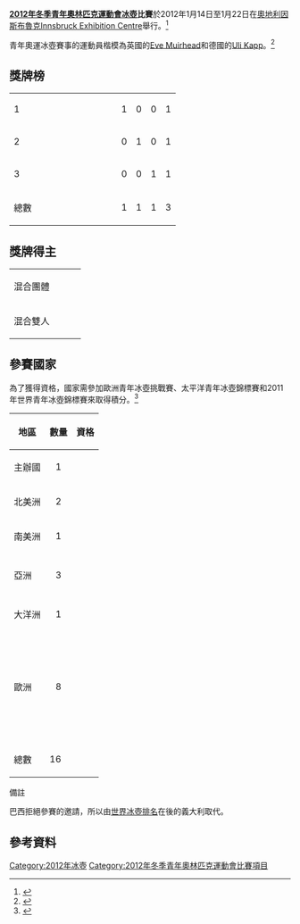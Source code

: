{{Infobox Olympic event
|event = 冰壺
|games = 2012年冬季青年
|image = [[Image:Curling_pictogram.svg|80px]]
|venue = [[Innsbruck_Exhibition_Centre|Innsbruck Exhibition Centre]]
|date = 1月14日至22日
|competitors = 64
|nations = 16
|prev        = '''第一屆'''
|next        = [[2016年冬季青年奧林匹克運動會冰壺比賽|2016]]
}}
'''[[2012年冬季青年奧林匹克運動會|2012年冬季青年奧林匹克運動會]][[冰壺|冰壺]]比賽'''於2012年1月14日至1月22日在[[奧地利|奧地利]][[因斯布魯克|因斯布魯克]][[Innsbruck_Exhibition_Centre|Innsbruck Exhibition Centre]]舉行。<ref name="curlingfaq">{{Cite web |url=http://www.worldcurling.org/download/?dl==AFVxIkVWZ1RhxmRWR1aatWVFlVeW1mRTZlRah1UthXV |title=Innsbruck Curling FAQ - WCF |access-date=2014-08-18 |archive-url=https://web.archive.org/web/20120320095702/http://www.worldcurling.org/download/?dl==AFVxIkVWZ1RhxmRWR1aatWVFlVeW1mRTZlRah1UthXV |archive-date=2012-03-20 |dead-url=yes }}</ref>

青年奧運冰壺賽事的運動員楷模為英國的[[Eve_Muirhead|Eve Muirhead]]和德國的[[Uli_Kapp|Uli Kapp]]。<ref>{{cite web|url=http://worldcurling.org/muirhead-kapp-role-models-for-inaugural-winter-youth-olympic-games|title=Muirhead & Kapp role models for Inaugural Winter Youth Olympic Games|publisher=[[World_Curling_Federation|World Curling Federation]]|access-date=2014-08-18|archive-url=https://web.archive.org/web/20120426061631/http://worldcurling.org/muirhead-kapp-role-models-for-inaugural-winter-youth-olympic-games|archive-date=2012-04-26|dead-url=yes}}</ref>

==獎牌榜==
{| {{RankedMedalTable}}
|-
| 1 ||width=150 align=left| {{flagIOCteam|SUI|2012年冬季青年}} || 1 || 0 || 0 || 1
|-
| 2 ||align=left| {{flagIOCteam|ITA|2012年冬季青年}} || 0 || 1 || 0 || 1
|-
| 3 ||align=left| {{flagIOCteam|CAN|2012年冬季青年}} || 0 || 0 || 1 || 1
|- class="sortbottom"
!colspan=2| 總數 || 1 || 1 || 1 || 3
|}

==獎牌得主==
{| {{MedalistTable|type=項目}}
|-
|混合團體
|{{flagIOCathlete|[[Michael_Brunner|Michael Brunner]]<br>[[Elena_Stern|Elena Stern]]<br>[[Romano_Meier|Romano Meier]]<br>[[Lisa_Gisler|Lisa Gisler]]|SUI|2012年冬季青年}}
|{{flagIOCathlete|[[阿莫斯·莫萨纳|阿莫斯·莫萨纳]]<br>[[Denise_Pimpini|Denise Pimpini]]<br>[[Alessandro_Zoppi|Alessandro Zoppi]]<br>[[Arianna_Losano|Arianna Losano]]|ITA|2012年冬季青年}}
|{{flagIOCathlete|[[Thomas_Scoffin|Thomas Scoffin]]<br>[[Corryn_Brown|Corryn Brown]]<br>[[Derek_Oryniak|Derek Oryniak]]<br>[[Emily_Gray|Emily Gray]]|CAN|2012年冬季青年}}
|-
|混合雙人
|{{flagIOCathlete|[[Michael_Brunner|Michael Brunner]]|SUI|2012年冬季青年}}<br>{{flagIOCathlete|[[Nicole_Muskatewitz|Nicole Muskatewitz]]|GER|2012年冬季青年}}
|{{flagIOCathlete|[[Martin_Sesaker|Martin Sesaker]]|NOR|2012年冬季青年}}<br>{{flagIOCathlete|[[Kim_Eun-bi|Kim Eun-bi]]|KOR|2012年冬季青年}}
|{{flagIOCathlete|[[Korey_Dropkin|Korey Dropkin]]|USA|2012年冬季青年}}<br>{{flagIOCathlete|[[Marina_Verenich|Marina Verenich]]|RUS|2012年冬季青年}}
|}

==參賽國家==
為了獲得資格，國家需參加歐洲青年冰壺挑戰賽、太平洋青年冰壺錦標賽和2011年世界青年冰壺錦標賽來取得積分。<ref name="qualsys">{{Cite web |url=http://worldcurling.org/download/?dl==AFVxIkVWZ1RhxmRWR1aatWVFlVeW1mRhZlRah1UthXV |title=WYOG Innsbruck 2012 Qualification System |access-date=2014-08-18 |archive-url=https://web.archive.org/web/20110911225305/http://www.worldcurling.org/download/?dl==AFVxIkVWZ1RhxmRWR1aatWVFlVeW1mRhZlRah1UthXV |archive-date=2011-09-11 |dead-url=yes }}</ref>
{|class = "wikitable" width=500
|-
! 地區 !! 數量 !! 資格
|-
|主辦國
|align=center|1
|{{flagIOC|AUT|2012年冬季青年}}
|-
|北美洲
|align=center|2
|{{flagIOC|CAN|2012年冬季青年}}<br />{{flagIOC|USA|2012年冬季青年}}
|-
|南美洲
|align=center|1
|<s>{{flagIOC|BRA|2012年冬季青年}}</s>{{ref|1|1}}
|-
|亞洲
|align=center|3
|{{flagIOC|KOR|2012年冬季青年}}<br />{{flagIOC|JPN|2012 Winter Youth}}<br />{{flagIOC|CHN|2012年冬季青年}}
|-
|大洋洲
|align=center|1
|{{flagIOC|NZL|2012年冬季青年}}
|-
|歐洲
|align=center|8
|{{flagIOC|NOR|2012年冬季青年}}<br />{{flagIOC|SWE|2012年冬季青年}}<br />{{flagIOC|GBR|2012年冬季青年}}<br />{{flagIOC|SUI|2012年冬季青年}}<br />{{flagIOC|CZE|2012年冬季青年}}<br />{{flagIOC|RUS|2012年冬季青年}}<br />{{flagIOC|GER|2012年冬季青年}}<br />{{flagIOC|ITA|2012年冬季青年}}{{ref|1|1}}<br />{{flagIOC|EST|2012年冬季青年}}
|- 
! 總數 !! 16 !! 
|}
;備註
{{note|3|<sup>3</sup>}} 巴西拒絕參賽的邀請，所以由[[世界冰壺排名|世界冰壺排名]]在後的義大利取代。

==參考資料==
{{reflist}}

{{2012年冬季青年奧林匹克運動會項目}}
{{青年奧林匹克運動會冰壺比賽}}

[[Category:2012年冰壺|Category:2012年冰壺]]
[[Category:2012年冬季青年奧林匹克運動會比賽項目|Category:2012年冬季青年奧林匹克運動會比賽項目]]